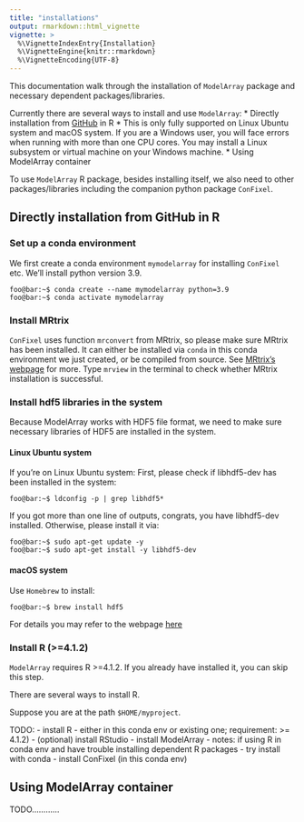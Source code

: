 ```yaml
---
title: "installations"
output: rmarkdown::html_vignette
vignette: >
  %\VignetteIndexEntry{Installation}
  %\VignetteEngine{knitr::rmarkdown}
  %\VignetteEncoding{UTF-8}
---
```


This documentation walk through the installation of `ModelArray` package and necessary dependent packages/libraries.

Currently there are several ways to install and use `ModelArray`:
* Directly installation from [GitHub](https://github.com/PennLINC/ModelArray) in R
  * This is only fully supported on Linux Ubuntu system and macOS system. If you are a Windows user, you will face errors when running with more than one CPU cores. You may install a Linux subsystem or virtual machine on your Windows machine.
* Using ModelArray container



To use `ModelArray` R package, besides installing itself, we also need to other packages/libraries including the companion python package `ConFixel`. 

## Directly installation from GitHub in R
### Set up a conda environment
We first create a conda environment `mymodelarray` for installing `ConFixel` etc. We'll install python version 3.9. 
```console
foo@bar:~$ conda create --name mymodelarray python=3.9
foo@bar:~$ conda activate mymodelarray
```

### Install MRtrix
`ConFixel` uses function `mrconvert` from MRtrix, so please make sure MRtrix has been installed. It can either be installed via `conda` in this conda environment we just created, or be compiled from source. See [MRtrix's webpage](https://www.mrtrix.org/download/) for more. Type `mrview` in the terminal to check whether MRtrix installation is successful.

### Install hdf5 libraries in the system
Because ModelArray works with HDF5 file format, we need to make sure necessary libraries of HDF5 are installed in the system. 

#### Linux Ubuntu system
If you're on Linux Ubuntu system: First, please check if libhdf5-dev has been installed in the system:
```console
foo@bar:~$ ldconfig -p | grep libhdf5*
```
If you got more than one line of outputs, congrats, you have libhdf5-dev installed. Otherwise, please install it via:
```console
foo@bar:~$ sudo apt-get update -y
foo@bar:~$ sudo apt-get install -y libhdf5-dev
```

#### macOS system
Use `Homebrew` to install:
```console
foo@bar:~$ brew install hdf5
```
For details you may refer to the webpage [here](https://formulae.brew.sh/formula/hdf5)



### Install R (>=4.1.2)
`ModelArray` requires R >=4.1.2. If you already have installed it, you can skip this step. 

There are several ways to install R. 

Suppose you are at the path `$HOME/myproject`. 

TODO:
- install R
  - either in this conda env or existing one; requirement: >= 4.1.2)
- (optional) install RStudio
- install ModelArray
  - notes: if using R in conda env and have trouble installing dependent R packages - try install with conda
- install ConFixel (in this conda env)


## Using ModelArray container
TODO............



